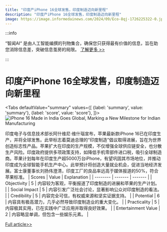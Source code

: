 ```yaml
---
title: "印度产iPhone 16全球发售，印度制造迈向新里程"
description: "印度产iPhone 16全球发售，印度制造迈向新里程"
image: https://image.informedainews.com/2024/09/Eco-8qj-1726225322-0.jpg
---
```



:::info

“智闻AI“ 是由人工智能编撰的刊物集合，确保您只获得最有价值的信息，旨在助您消除信息差，突破信息茧房的局限。  [了解更多 >>](/)

:::

# 印度产iPhone 16全球发售，印度制造迈向新里程


<Tabs
	defaultValue="summary"
	values={[
	{label: 'summary', value: 'summary'},
	{label: 'score', value: 'score'},
]}>
<TabItem value="summary">
<img
  src="https://image.informedainews.com/2024/09/Eco-8qj-1726225322-0.jpg"
  alt="iPhone 16 Made in India Goes Global, Marking a New Milestone for Indian Manufacturing"
/>



印度电子与信息技术部长阿什维尼·维什瑙宣布，苹果最新款iPhone 16已在印度生产，并将全球发售。此举标志着莫迪总理的“印度制造”倡议取得进展，旨在为世界创造标志性产品。苹果扩大在印度的生产规模，不仅增强全球供应链安全，也分散生产风险。印度政府提供多项政策支持，如降低手机零部件进口税，吸引全球制造商。苹果计划每年在印度生产超5000万台iPhone，有望巩固其市场地位，并推动印度成为全球智能手机生产中心。此举预计将创造大量就业机会，促进当地经济发展。富士康董事长刘扬伟澄清，印度工厂的良品率远高于媒体报道的50%，符合苹果标准。
</TabItem>
<TabItem value="score">
	| Scores     | Value   | Explanation |
	| -------- | ------- | ------- |
	| Objectivity  | 5    | 内容较为客观，平衡报道了印度制造的进展和苹果的生产计划。    |
	| Social Impact | 5     | 内容引发广泛社会讨论，显著影响公众对印度制造的看法。    |
	| Credibility    | 5    | 内容完全可信，有权威来源和坚实证据支持。    |
	| Potential    | 6    | 内容具有极高潜力，几乎必然导致印度制造业的重大变化。    |
	| Practicality    | 5    | 内容极其实用，已在实践中广泛应用并取得良好效果。    |
	| Entertainment Value    | 2    | 内容略显单调，但包含一些娱乐元素。    |
</TabItem>
</Tabs>

[Full article>>](https://www.cnbeta.com.tw/articles/tech/1445527.htm)
